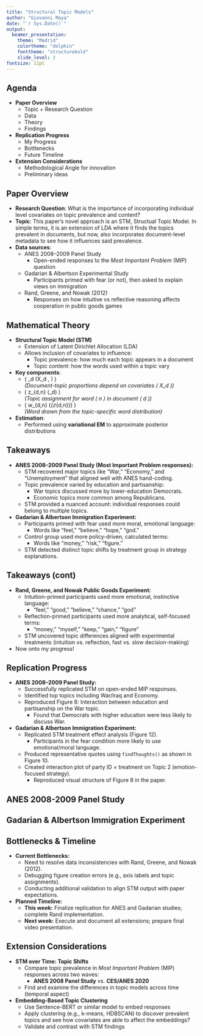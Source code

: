 ```yaml
---
title: "Structural Topic Models"
author: "Giovanni Maya"
date: "`r Sys.Date()`"
output: 
  beamer_presentation:
    theme: "Madrid"
    colortheme: "dolphin"
    fonttheme: "structurebold"
    slide_level: 2
fontsize: 11pt
---
```


## Agenda

- **Paper Overview**
  - Topic + Research Question
  - Data
  - Theory
  - Findings

- **Replication Progress**
  - My Progress 
  - Bottlenecks
  - Future Timeline

- **Extension Considerations**
  - Methodological Angle for innovation
  - Preliminary ideas

## Paper Overview 

- **Research Question**: What is the importance of incorporating individual level covariates on topic prevalence and content?
- **Topic**: This paper's novel approach is an STM, Structual Topic Model. In simple terms, it is an extension of LDA where it finds the topics prevalent in documents,
but now, also incorporates document-level metadata to see how it influences said prevalence. 
- **Data sources**:
  - ANES 2008–2009 Panel Study
    - Open-ended responses to the *Most Important Problem* (MIP) question
  - Gadarian & Albertson Experimental Study
    - Participants primed with fear (or not), then asked to explain views on immigration
  - Rand, Greene, and Nowak (2012)
    - Responses on how intuitive vs reflective reasoning affects cooperation in public goods games 

## Mathematical Theory

- **Structural Topic Model (STM)**  
  - Extension of Latent Dirichlet Allocation (LDA)
  - Allows inclusion of covariates to influence:
    - Topic prevalence: how much each topic appears in a document  
    - Topic content: how the words used within a topic vary

- **Key components**:
  - \( \theta_d \sim \text{LogisticNormal}(X_d \cdot \gamma, \Sigma) \)  
    *(Document-topic proportions depend on covariates \( X_d \))*
  - \( z_{d,n} \sim \text{Multinomial}(\theta_d) \)  
    *(Topic assignment for word \( n \) in document \( d \))*
  - \( w_{d,n} \sim \text{Multinomial}(\beta_{z_{d,n}}) \)  
    *(Word drawn from the topic-specific word distribution)*

- **Estimation**:  
  - Performed using **variational EM** to approximate posterior distributions

## Takeaways 

- **ANES 2008–2009 Panel Study (Most Important Problem responses):**
  - STM recovered major topics like “War,” “Economy,” and “Unemployment” that aligned well with ANES hand-coding.
  - Topic prevalence varied by education and partisanship:
    - War topics discussed more by lower-education Democrats.
    - Economic topics more common among Republicans.
  - STM provided a nuanced account: individual responses could belong to multiple topics.

- **Gadarian & Albertson Immigration Experiment:**
  - Participants primed with fear used more moral, emotional language:
    - Words like “feel,” “believe,” “hope,” “god.”
  - Control group used more policy-driven, calculated terms:
    - Words like “money,” “risk,” “figure.”
  - STM detected distinct topic shifts by treatment group in strategy explanations.

## Takeaways (cont)

- **Rand, Greene, and Nowak Public Goods Experiment:**
  - Intuition-primed participants used more emotional, instinctive language:
    - “feel,” “good,” “believe,” “chance,” “god”
  - Reflection-primed participants used more analytical, self-focused terms:
    - “money,” “myself,” “keep,” “gain,” “figure”
  - STM uncovered topic differences aligned with experimental treatments (intuition vs. reflection, fast vs. slow decision-making)
- Now onto my progress!
  
## Replication Progress

- **ANES 2008–2009 Panel Study:**
  - Successfully replicated STM on open-ended MIP responses.
  - Identified top topics including War/Iraq and Economy.
  - Reproduced Figure 8: Interaction between education and partisanship on the War topic.
    - Found that Democrats with higher education were less likely to discuss War.

- **Gadarian & Albertson Immigration Experiment:**
  - Replicated STM treatment effect analysis (Figure 12).
    - Participants in the fear condition more likely to use emotional/moral language.
  - Produced representative quotes using `findThoughts()` as shown in Figure 10.
  - Created interaction plot of party ID × treatment on Topic 2 (emotion-focused strategy).
    - Reproduced visual structure of Figure 8 in the paper.

## ANES 2008-2009 Panel Study

\begin{columns}
  \column{0.48\textwidth}
  \begin{center}
    \includegraphics[width=\linewidth]{/Users/giomhern/04 Projects/topic-models/output/anes/stm_summary.png}
    
    {\small Figure 17: Top Topics}
  \end{center}

  \column{0.48\textwidth}
  \begin{center}
    \includegraphics[width=\linewidth]{/Users/giomhern/04 Projects/topic-models/output/anes/war-topic-education-interaction.png}
    
    {\small Figure 18: STM War Topic and Education}
  \end{center}
\end{columns}

## Gadarian & Albertson Immigration Experiment

\begin{columns}
  \column{0.48\textwidth}
  \begin{center}
    \includegraphics[width=\linewidth]{/Users/giomhern/04 Projects/topic-models/output/gadarian/topic_labels.png}
    
    {\small Figure 8: Vocabulary Associated with Topics 1 and 2}
  \end{center}

  \column{0.48\textwidth}
  \begin{center}
    \includegraphics[width=\linewidth]{/Users/giomhern/04 Projects/topic-models/output/gadarian/interaction_plot.png}
    
    {\small Figure 8: Party Identification, Treatment, and the Predicted Proportion in Topic 1}
  \end{center}
\end{columns}

## Bottlenecks & Timeline

- **Current Bottlenecks:**
  - Need to resolve data inconsistencies with Rand, Greene, and Nowak (2012).
  - Debugging figure creation errors (e.g., axis labels and topic assignments).
  - Conducting additional validation to align STM output with paper expectations.

- **Planned Timeline:**
  - **This week:** Finalize replication for ANES and Gadarian studies; complete Rand implementation.
  - **Next week:** Execute and document all extensions; prepare final video presentation.


## Extension Considerations 

- **STM over Time: Topic Shifts**
  - Compare topic prevalence in *Most Important Problem* (MIP) responses across two waves:
    - **ANES 2008 Panel Study** vs. **CES/ANES 2020**
  - Find and examine the differences in topic models across time (temporal aspect)

- **Embedding-Based Topic Clustering**
  - Use Sentence-BERT or similar model to embed responses
  - Apply clustering (e.g., k-means, HDBSCAN) to discover prevalent topics and see how covariates are able to affect the embeddings?
  - Validate and contrast with STM findings

